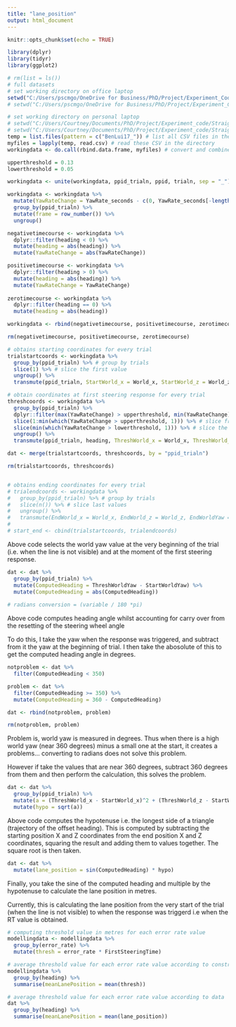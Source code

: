 ```yaml
---
title: "lane_position"
output: html_document
---
```


```r
knitr::opts_chunk$set(echo = TRUE)
```

```r

library(dplyr)
library(tidyr)
library(ggplot2)

```

```r
# rm(list = ls()) 
# full datasets
# set working directory on office laptop
setwd("C:/Users/pscmgo/OneDrive for Business/PhD/Project/Experiment_Code/Straights/Full_Data") 
# setwd("C:/Users/pscmgo/OneDrive for Business/PhD/Project/Experiment_Code/Straights/test_example/Full_Data") 

# set working directory on personal laptop
# setwd("C:/Users/Courtney/Documents/PhD/Project/Experiment_code/Straights/Full_Data")
# setwd("C:/Users/Courtney/Documents/PhD/Project/Experiment_code/Straights/test_example/Full_Data")
temp = list.files(pattern = c("BenLui17_")) # list all CSV files in the directory
myfiles = lapply(temp, read.csv) # read these CSV in the directory
workingdata <- do.call(rbind.data.frame, myfiles) # convert and combine the CSV files into dataframe

```

```r

upperthreshold = 0.13
lowerthreshold = 0.05

workingdata <- unite(workingdata, ppid_trialn, ppid, trialn, sep = "_") # create unique ppid_trialn ID

workingdata <- workingdata %>%
  mutate(YawRateChange = YawRate_seconds - c(0, YawRate_seconds[-length(YawRate_seconds)])) %>% # difference in yaw rate
  group_by(ppid_trialn) %>%
  mutate(frame = row_number()) %>%
  ungroup()

```

```r

negativetimecourse <- workingdata %>%
  dplyr::filter(heading < 0) %>%
  mutate(heading = abs(heading)) %>%
  mutate(YawRateChange = abs(YawRateChange))

positivetimecourse <- workingdata %>%
  dplyr::filter(heading > 0) %>%
  mutate(heading = abs(heading)) %>%
  mutate(YawRateChange = YawRateChange)
  
zerotimecourse <- workingdata %>%
  dplyr::filter(heading == 0) %>%
  mutate(heading = abs(heading)) 

workingdata <- rbind(negativetimecourse, positivetimecourse, zerotimecourse)

rm(negativetimecourse, positivetimecourse, zerotimecourse)


```

```r

# obtains starting coordinates for every trial
trialstartcoords <- workingdata %>%
  group_by(ppid_trialn) %>% # group by trials
  slice(1) %>% # slice the first value
  ungroup() %>%
  transmute(ppid_trialn, StartWorld_x = World_x, StartWorld_z = World_z, StartWorldYaw = WorldYaw) # save values

# obtain coordinates at first steering response for every trial 
threshcoords <- workingdata %>%
  group_by(ppid_trialn) %>%
  dplyr::filter(max(YawRateChange) > upperthreshold, min(YawRateChange) < lowerthreshold) %>% # filter lowest yaw rate change smaller than the lower theshold, # filter largest yaw rate change greater than the upper threshold
  slice(1:min(which(YawRateChange > upperthreshold, 1))) %>% # slice from the first yaw value, to the first yaw value above the upper thrshold
  slice(min(which(YawRateChange > lowerthreshold, 1))) %>% # slice the row at the minimum yaw rate above the lower threshold to get start of the response
  ungroup() %>%
  transmute(ppid_trialn, heading, ThreshWorld_x = World_x, ThreshWorld_z = World_z, ThreshWorldYaw = WorldYaw, ThreshYawRateChange = YawRateChange)

dat <- merge(trialstartcoords, threshcoords, by = "ppid_trialn")

rm(trialstartcoords, threshcoords)


# obtains ending coordinates for every trial
# trialendcoords <- workingdata %>%
#   group_by(ppid_trialn) %>% # group by trials
#   slice(n()) %>% # slice last values
#   ungroup() %>%
#   transmute(EndWorld_x = World_x, EndWorld_z = World_z, EndWorldYaw = WorldYaw) # save values
# 
# start_end <- cbind(trialstartcoords, trialendcoords)

```

Above code selects the world yaw value at the very beginning of the trial (i.e. when the line is not visible) and at the moment of the first steering response.

```r


dat <- dat %>%
  group_by(ppid_trialn) %>%
  mutate(ComputedHeading = ThreshWorldYaw - StartWorldYaw) %>%
  mutate(ComputedHeading = abs(ComputedHeading))
  
# radians conversion = (variable / 180 *pi)

```

Above code computes heading angle whilst accounting for carry over from the resetting of the steering wheel angle

To do this, I take the yaw when the response was triggered, and subtract from it the yaw at the beginning of trial. I then take the abosolute of this to get the computed heading angle in degrees.

```r

notproblem <- dat %>%
  filter(ComputedHeading < 350)

problem <- dat %>%
  filter(ComputedHeading >= 350) %>%
  mutate(ComputedHeading = 360 - ComputedHeading)

dat <- rbind(notproblem, problem)

rm(notproblem, problem)

```

Problem is, world yaw is measured in degrees. Thus when there is a high world yaw (near 360 degrees) minus a small one at the start, it creates a problems... converting to radians does not solve this problem.

However if take the values that are near 360 degrees, subtract 360 degrees from them and then perform the calculation, this solves the problem.

```r

dat <- dat %>%
  group_by(ppid_trialn) %>%
  mutate(a = (ThreshWorld_x - StartWorld_x)^2 + (ThreshWorld_z - StartWorld_z)^2) %>%
  mutate(hypo = sqrt(a))

```

Above code computes the hypotenuse i.e. the longest side of a triangle (trajectory of the offset heading). This is computed by subtracting the starting position X and Z coordinates from the end position X and Z coordinates, squaring the result and adding them to values together. The square root is then taken.


```r

dat <- dat %>%
  mutate(lane_position = sin(ComputedHeading) * hypo)

```

Finally, you take the sine of the computed heading and multiple by the hypotenuse to calculate the lane position in metres.

Currently, this is calculating the lane position from the very start of the trial (when the line is not visible) to when the response was triggerd i.e when the RT value is obtained.

```r

# computing threshold value in metres for each error rate value
modellingdata <- modellingdata %>%
  group_by(error_rate) %>%
  mutate(thresh = error_rate * FirstSteeringTime)

# average threshold value for each error rate value according to constructed threshold model
modellingdata %>%
  group_by(heading) %>%
  summarise(meanLanePosition = mean(thresh))

# average threshold value for each error rate value according to data
dat %>%
  group_by(heading) %>%
  summarise(meanLanePosition = mean(lane_position))

```


